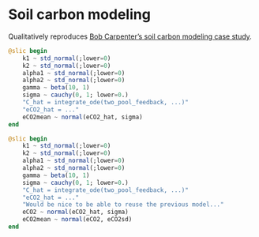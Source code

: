 # Soil carbon modeling

Qualitatively reproduces [Bob Carpenter's soil carbon modeling case study](https://mc-stan.org/learn-stan/case-studies/soil-knit.html).

```julia
@slic begin 
    k1 ~ std_normal(;lower=0)
    k2 ~ std_normal(;lower=0)
    alpha1 ~ std_normal(;lower=0)
    alpha2 ~ std_normal(;lower=0)
    gamma ~ beta(10, 1)
    sigma ~ cauchy(0, 1; lower=0.)
    "C_hat = integrate_ode(two_pool_feedback, ...)"
    "eCO2_hat = ..."
    eCO2mean ~ normal(eCO2_hat, sigma)
end
```

```julia
@slic begin 
    k1 ~ std_normal(;lower=0)
    k2 ~ std_normal(;lower=0)
    alpha1 ~ std_normal(;lower=0)
    alpha2 ~ std_normal(;lower=0)
    gamma ~ beta(10, 1)
    sigma ~ cauchy(0, 1; lower=0.)
    "C_hat = integrate_ode(two_pool_feedback, ...)"
    "eCO2_hat = ..."
    "Would be nice to be able to reuse the previous model..."
    eCO2 ~ normal(eCO2_hat, sigma)
    eCO2mean ~ normal(eCO2, eCO2sd)
end
```